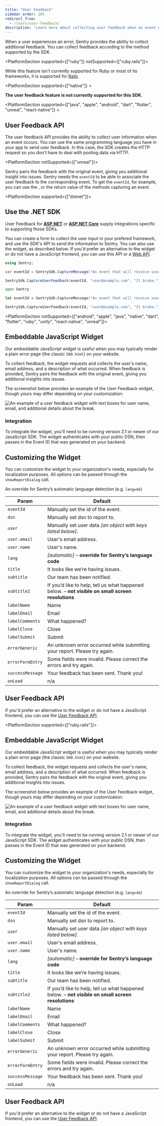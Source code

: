 ```yaml
---
title: "User Feedback"
sidebar_order: 105
redirect_from:
  - /learn/user-feedback/
description: "Learn more about collecting user feedback when an event occurs. Sentry pairs the feedback with the original event, giving you additional insight into issues."
---
```


When a user experiences an error, Sentry provides the ability to collect additional feedback. You can collect feedback according to the method supported by the SDK.

<PlatformSection supported={["ruby"]} notSupported={["ruby.rails"]}>

While this feature isn't currently supported for Ruby or most of its frameworks, it is supported for [Rails](/platforms/ruby/guides/rails/enriching-events/user-feedback/).

</PlatformSection>

<PlatformSection supported={["native"]} >

**The user feedback feature is not currently supported for this SDK.**

</PlatformSection>

<PlatformSection supported={["java", "apple", "android", "dart", "flutter", "unreal", "react-native"]} >

## User Feedback API

The user feedback API provides the ability to collect user information when an event occurs. You can use the same programming language you have in your app to send user feedback. In this case, the SDK creates the HTTP request so you don't have to deal with posting data via HTTP.

<PlatformSection notSupported={["unreal"]}>

Sentry pairs the feedback with the original event, giving you additional insight into issues. Sentry needs the `eventId` to be able to associate the user feedback to the corresponding event. To get the `eventId`, for example, you can use the <PlatformLink to="/configuration/options/#before-send"><PlatformIdentifier name="before-send" /></PlatformLink>, or the return value of the methods capturing an event.

</PlatformSection>

<PlatformContent includePath="enriching-events/user-feedback/sdk-api-example" />

</PlatformSection>

<PlatformSection supported={["dotnet"]}>

## Use the .NET SDK

<Note>

User Feedback for **[ASP.NET](/platforms/dotnet/guides/aspnet/enriching-events/user-feedback/#integration)** or **[ASP.NET Core](/platforms/dotnet/guides/aspnetcore/enriching-events/user-feedback/#integration)** supply integrations specific to supporting those SDKs.

</Note>

You can create a form to collect the user input in your prefered framework, and use the SDK's API to send the information to Sentry. You can also use the widget, as described below. If you'd prefer an alternative to the widget or do not have a JavaScript frontend, you can use this API or a [Web API](/api/projects/submit-user-feedback/).

```csharp {tabTitle:C#}
using Sentry;

var eventId = SentrySdk.CaptureMessage("An event that will receive user feedback.");

SentrySdk.CaptureUserFeedback(eventId, "user@example.com", "It broke.", "The User");
```

```fsharp {tabTitle:F#}
open Sentry

let eventId = SentrySdk.CaptureMessage("An event that will receive user feedback.")

SentrySdk.CaptureUserFeedback(eventId, "user@example.com", "It broke.", "The User")
```

</PlatformSection>

<PlatformSection notSupported={["android", "apple", "java", "native", "dart", "flutter", "ruby", "unity", "react-native", "unreal"]}>

## Embeddable JavaScript Widget

Our embeddable JavaScript widget is useful when you may typically render a plain error page (the classic `500.html`) on your website.

To collect feedback, the widget requests and collects the user's name, email address, and a description of what occurred. When feedback is provided, Sentry pairs the feedback with the original event, giving you additional insights into issues.

The screenshot below provides an example of the User Feedback widget, though yours may differ depending on your customization:

![An example of a user feedback widget with text boxes for user name, email, and additional details about the break.](user_feedback_widget.png)

### Integration

To integrate the widget, you'll need to be running version 2.1 or newer of our JavaScript SDK. The widget authenticates with your public DSN, then passes in the Event ID that was generated on your backend.

<PlatformContent includePath="enriching-events/user-feedback/example-widget" />

## Customizing the Widget

You can customize the widget to your organization's needs, especially for localization purposes. All options can be passed through the `showReportDialog` call.

An override for Sentry’s automatic language detection (e.g. `lang=de`)

| Param            | Default                                                                                           |
| ---------------- | ------------------------------------------------------------------------------------------------- |
| `eventId`        | Manually set the id of the event.                                                                 |
| `dsn`            | Manually set dsn to report to.                                                                    |
| `user`           | Manually set user data _[an object with keys listed below]_.                                      |
| `user.email`     | User's email address.                                                                             |
| `user.name`      | User's name.                                                                                      |
| `lang`           | _[automatic]_ – **override for Sentry’s language code**                                           |
| `title`          | It looks like we’re having issues.                                                                |
| `subtitle`       | Our team has been notified.                                                                       |
| `subtitle2`      | If you’d like to help, tell us what happened below. – **not visible on small screen resolutions** |
| `labelName`      | Name                                                                                              |
| `labelEmail`     | Email                                                                                             |
| `labelComments`  | What happened?                                                                                    |
| `labelClose`     | Close                                                                                             |
| `labelSubmit`    | Submit                                                                                            |
| `errorGeneric`   | An unknown error occurred while submitting your report. Please try again.                         |
| `errorFormEntry` | Some fields were invalid. Please correct the errors and try again.                                |
| `successMessage` | Your feedback has been sent. Thank you!                                                           |
| `onLoad`         | n/a                                                                                               |

## User Feedback API

If you'd prefer an alternative to the widget or do not have a JavaScript frontend, you can use the [User Feedback API](/api/projects/submit-user-feedback/).

</PlatformSection>

<PlatformSection supported={["ruby.rails"]}>

## Embeddable JavaScript Widget

Our embeddable JavaScript widget is useful when you may typically render a plain error page (the classic `500.html`) on your website.

To collect feedback, the widget requests and collects the user's name, email address, and a description of what occurred. When feedback is provided, Sentry pairs the feedback with the original event, giving you additional insights into issues.

The screenshot below provides an example of the User Feedback widget, though yours may differ depending on your customization:

![An example of a user feedback widget with text boxes for user name, email, and additional details about the break.](user_feedback_widget.png)

### Integration

To integrate the widget, you'll need to be running version 2.1 or newer of our JavaScript SDK. The widget authenticates with your public DSN, then passes in the Event ID that was generated on your backend.

<PlatformContent includePath="enriching-events/user-feedback/example-widget" />

## Customizing the Widget

You can customize the widget to your organization's needs, especially for localization purposes. All options can be passed through the `showReportDialog` call.

An override for Sentry’s automatic language detection (e.g. `lang=de`)

| Param            | Default                                                                                           |
| ---------------- | ------------------------------------------------------------------------------------------------- |
| `eventId`        | Manually set the id of the event.                                                                 |
| `dsn`            | Manually set dsn to report to.                                                                    |
| `user`           | Manually set user data _[an object with keys listed below]_.                                      |
| `user.email`     | User's email address.                                                                             |
| `user.name`      | User's name.                                                                                      |
| `lang`           | _[automatic]_ – **override for Sentry’s language code**                                           |
| `title`          | It looks like we’re having issues.                                                                |
| `subtitle`       | Our team has been notified.                                                                       |
| `subtitle2`      | If you’d like to help, tell us what happened below. – **not visible on small screen resolutions** |
| `labelName`      | Name                                                                                              |
| `labelEmail`     | Email                                                                                             |
| `labelComments`  | What happened?                                                                                    |
| `labelClose`     | Close                                                                                             |
| `labelSubmit`    | Submit                                                                                            |
| `errorGeneric`   | An unknown error occurred while submitting your report. Please try again.                         |
| `errorFormEntry` | Some fields were invalid. Please correct the errors and try again.                                |
| `successMessage` | Your feedback has been sent. Thank you!                                                           |
| `onLoad`         | n/a                                                                                               |

## User Feedback API

If you'd prefer an alternative to the widget or do not have a JavaScript frontend, you can use the [User Feedback API](/api/projects/submit-user-feedback/).

</PlatformSection>

